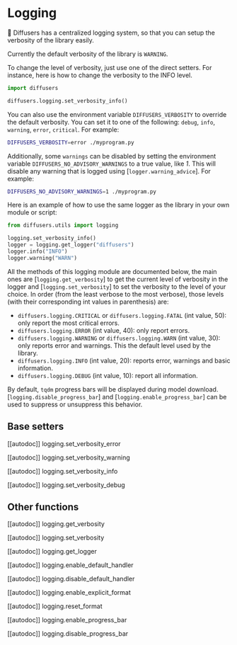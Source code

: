<!--Copyright 2020 The HuggingFace Team. All rights reserved.

Licensed under the Apache License, Version 2.0 (the "License"); you may not use this file except in compliance with
the License. You may obtain a copy of the License at

http://www.apache.org/licenses/LICENSE-2.0

Unless required by applicable law or agreed to in writing, software distributed under the License is distributed on
an "AS IS" BASIS, WITHOUT WARRANTIES OR CONDITIONS OF ANY KIND, either express or implied. See the License for the
specific language governing permissions and limitations under the License.
-->

# Logging

🧨 Diffusers has a centralized logging system, so that you can setup the verbosity of the library easily.

Currently the default verbosity of the library is `WARNING`.

To change the level of verbosity, just use one of the direct setters. For instance, here is how to change the verbosity
to the INFO level.

```python
import diffusers

diffusers.logging.set_verbosity_info()
```

You can also use the environment variable `DIFFUSERS_VERBOSITY` to override the default verbosity. You can set it
to one of the following: `debug`, `info`, `warning`, `error`, `critical`. For example:

```bash
DIFFUSERS_VERBOSITY=error ./myprogram.py
```

Additionally, some `warnings` can be disabled by setting the environment variable
`DIFFUSERS_NO_ADVISORY_WARNINGS` to a true value, like *1*. This will disable any warning that is logged using
[`logger.warning_advice`]. For example:

```bash
DIFFUSERS_NO_ADVISORY_WARNINGS=1 ./myprogram.py
```

Here is an example of how to use the same logger as the library in your own module or script:

```python
from diffusers.utils import logging

logging.set_verbosity_info()
logger = logging.get_logger("diffusers")
logger.info("INFO")
logger.warning("WARN")
```


All the methods of this logging module are documented below, the main ones are
[`logging.get_verbosity`] to get the current level of verbosity in the logger and
[`logging.set_verbosity`] to set the verbosity to the level of your choice. In order (from the least
verbose to the most verbose), those levels (with their corresponding int values in parenthesis) are:

- `diffusers.logging.CRITICAL` or `diffusers.logging.FATAL` (int value, 50): only report the most
  critical errors.
- `diffusers.logging.ERROR` (int value, 40): only report errors.
- `diffusers.logging.WARNING` or `diffusers.logging.WARN` (int value, 30): only reports error and
  warnings. This the default level used by the library.
- `diffusers.logging.INFO` (int value, 20): reports error, warnings and basic information.
- `diffusers.logging.DEBUG` (int value, 10): report all information.

By default, `tqdm` progress bars will be displayed during model download. [`logging.disable_progress_bar`] and [`logging.enable_progress_bar`] can be used to suppress or unsuppress this behavior.

## Base setters

[[autodoc]] logging.set_verbosity_error

[[autodoc]] logging.set_verbosity_warning

[[autodoc]] logging.set_verbosity_info

[[autodoc]] logging.set_verbosity_debug

## Other functions

[[autodoc]] logging.get_verbosity

[[autodoc]] logging.set_verbosity

[[autodoc]] logging.get_logger

[[autodoc]] logging.enable_default_handler

[[autodoc]] logging.disable_default_handler

[[autodoc]] logging.enable_explicit_format

[[autodoc]] logging.reset_format

[[autodoc]] logging.enable_progress_bar

[[autodoc]] logging.disable_progress_bar
